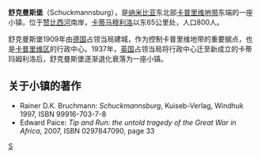 '''舒克曼斯堡'''（Schuckmannsburg），是[[纳米比亚|纳米比亚]]东北部[[卡普里维地带|卡普里维地带]]东端的一座小镇，位于[[赞比西河|赞比西河]]南岸，[[卡蒂马穆利洛|卡蒂马穆利洛]]以东65公里处，人口800人。

舒克曼斯堡1909年由[[德国|德国]]占领当局建城，作为控制卡普里维地带的重要据点，也是[[卡普里维区|卡普里维区]]的行政中心。1937年，[[英国|英国]]占领当局将行政中心迁至新成立的卡蒂玛姆利洛后，舒克曼斯堡逐渐退化衰落为一座小镇。

==关于小镇的著作==
* Rainer D.K. Bruchmann: ''Schuckmannsburg'', Kuiseb-Verlag, Windhuk 1997, ISBN 99916-703-7-8
* Edward Paice: ''Tip and Run: the untold tragedy of the Great War in Africa'', 2007, ISBN 0297847090, page 33 

[[Category:纳米比亚城市|S]]